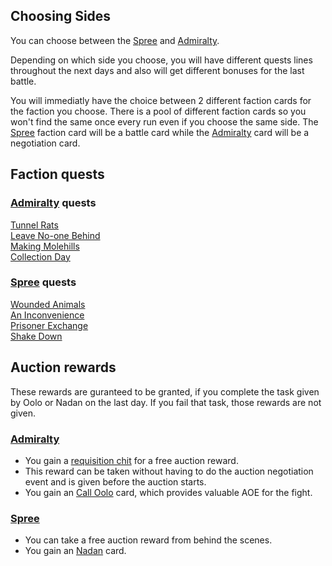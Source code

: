 {{stub}}
== Choosing Sides ==

You can choose between the [[Spree]] and [[Admiralty]].

Depending on which side you choose, you will have different quests lines throughout the next days and also will get different bonuses for the last battle.

You will immediatly have the choice between 2 different faction cards for the faction you choose.
There is a pool of different faction cards so you won't find the same once every run even if you choose the same side.
The [[Spree]] faction card will be a battle card while the [[Admiralty]] card will be a negotiation card.

== Faction quests ==

=== [[Admiralty]] quests ===
[[Tunnel Rats]]<br>
[[Leave No-one Behind]]<br>
[[Making Molehills]]<br>
[[Collection Day]]

=== [[Spree]] quests ===
[[Wounded Animals]]<br>
[[An Inconvenience]]<br>
[[Prisoner Exchange]]<br>
[[Shake Down]]

== Auction rewards ==
These rewards are guranteed to be granted,
if you complete the task given by Oolo or Nadan on the last day.
If you fail that task, those rewards are not given.
=== [[Admiralty]] ===
* You gain a [[requisition chit]] for a free auction reward.<br>
* This reward can be taken without having to do the auction negotiation event and is given before the auction starts.<br>
* You gain an [[Call Oolo]] card, which provides valuable AOE for the fight.

=== [[Spree]] ===
* You can take a free auction reward from behind the scenes.<br>
* You gain an [[Nadan]] card.